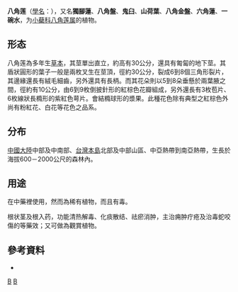 {{Speciesbox
| taxon = Dysosma pleiantha
| binomial_authority = (Hance) Woodson
| image = Dysosma.jpg
| image_caption = 八角蓮
}}
'''八角莲'''（[[學名|學名]]：{{lang|la|''Dysosma pleiantha''}}），又名'''獨腳蓮'''、'''八角盤'''、'''鬼臼'''、'''山荷葉'''、'''八角金盤'''、'''六角蓮'''、'''一碗水'''，为[[小檗科|小蘗科]][[八角莲属|八角莲属]]的植物。

== 形态 ==
八角莲為多年生[[草本|草本]]，其莖單出直立，約高有30公分，還具有匍匐的地下莖。其盾狀圓形的葉子一般是兩枚叉生在莖頂，徑約30公分，裂成6到8個三角形裂片，其邊緣還長有絨毛細齒，另外還具有長柄。而其花朵則以5到8朵垂懸於兩葉腋之間，徑約有10公分，由6到9枚倒披針形的紅棕色花瓣組成，另外還長有3枚苞片、6枚線狀長橢形的紫紅色萼片。會結橢球形的漿果。此種花色除有典型之紅棕色外尚有粉紅花、白花等花色之品系。

== 分布 ==
[[中國大陸|中國大陸]]中部及中南部、[[台灣本島|台灣本島]]北部及中部山區、中亞熱帶到南亞熱帶，生長於海拔600－2000公尺的森林內。

== 用途 ==
在中藥裡使用，然而為稀有植物，而且有毒。

根状茎及根入药，功能清热解毒、化痰散结、祛瘀消肿，主治痈肿疔疮及治毒蛇咬傷的等藥效；又可做為觀賞植物。

== 參考資料 ==
*{{cite book|author=徐國士 |coauthors=呂勝由 |title=《臺灣的稀有植物》 |publisher=渡假出版社 |location=臺北市 |isbn=978-957-623-043-1 |pages=38頁 |date=1998年1月}}
{{Taxonbar}}
[[Category:小檗科|B]]
[[Category:鬼臼属|B]]